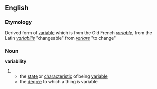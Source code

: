 ==English==
=== Etymology ===
Derived form of [[variable]] which is from the Old French ''[[variable]]'', from the Latin ''[[variabilis]]'' "changeable" from ''[[variare]]'' "to change"

=== Noun ===
'''variability'''
#
#* the [[state]] or [[characteristic]] of being [[variable]]
#* the [[degree]] to which a thing is variable